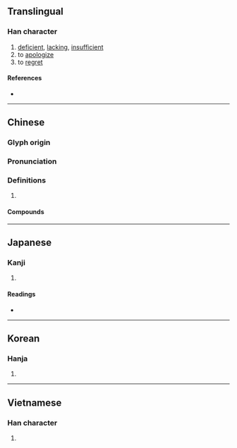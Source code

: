 {{character info/new}}
{{also|欠}}
==Translingual==

===Han character===
{{Han char|rn=76|rad=欠|as=10|sn=14|four=87282|canj=TCNO,XTCNO|ids=⿰兼欠}}

# [[deficient]], [[lacking]], [[insufficient]]
# to [[apologize]]
# to [[regret]]

====References====
* {{Han ref|kx=0570.300|dkj=16159|dj=0958.300|hdz=32148.110|uh=6B49|ud=27465|bh=BA70|bd=47728}}

----

==Chinese==
{{zh-forms}}

===Glyph origin===
{{Han etym}}

===Pronunciation===
{{zh-pron
|m=qiàn
|c=hip3,him3
|h=pfs=khiam
|mn=khiàm/khiám/tw:khiam
|mc=y
|oc=y
|ma=
|cat=a,v
}}

===Definitions===
{{zh-hanzi}}

# {{rfdef|lang=zh}}

====Compounds====
{{zh-der|做好做歉|三好兩歉|做歉做好|愧歉|年歉|不知好歉|抱歉|歉仄|歉意|歉收|歉疚|歉年|為好成歉|歉歲|道歉啟事|豐歉|要好成歉|道歉|荒歉|致歉}}

----

==Japanese==

===Kanji===
{{ja-kanji|grade=|rs=欠10}}

# {{defn|lang=ja|sort=欠10}}

====Readings====
* {{ja-readings|on=[[けん]] (ken), [[かん]] (kan)|kun=[[あきたりない]] (akitarinai)}}

----

==Korean==

===Hanja===
{{ko-hanja|hangeul=겸|eumhun=|rv=gyeom|mr=kyŏm|y=kyem}}

# {{defn|lang=ko|sort=欠10}}

----

==Vietnamese==

===Han character===
{{vi-hantu|[[gồm]], [[khiểm]]|rs=欠10}}

# {{defn|lang=vi|sort=欠10}}